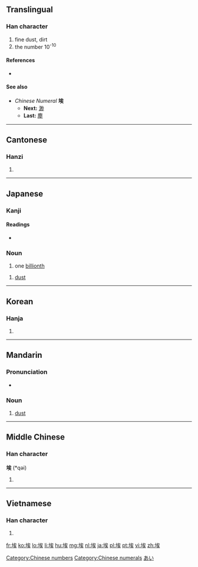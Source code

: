 ==Translingual==

===Han character===
{{Han char|rn=32|rad=土|as=07|sn=10|four=4313<sub>4</sub>|canj=土戈人大 (GIOK)}}

# fine dust, dirt
# the number 10<sup>-10</sup>

====References====
* {{Han ref|kx=0229.190|dkj=05107|dj=0465.090|hdz=10447.150|uh=57C3|ud=22467|bh=AE4A|bd=44618}}

====See also====
* ''Chinese Numeral'' '''埃'''
** '''Next:''' [[渺]]
** '''Last:''' [[塵]]

[[Category:Chinese numbers]]
[[Category:Chinese numerals]]

----

==Cantonese==

===Hanzi===
{{yue-hanzi|jyut=|y=oi1}}

# {{defn|lang=yue|sort=土07}}

----

==Japanese==

===Kanji===
{{ja-kanji|grade=|rs=土07}}

====Readings====
* {{ja-readings|on=[[あい]] (ai)|kun=[[ちり]] (chiri), [[ほこり]] (hokori)}}

===Noun===
{{ja-noun|k|hira=あい|rom=ai}} 

# one [[billionth]]

{{ja-noun|k|hira=ほこり|rom=hokori}}

# [[dust]]

[[Category:Japanese numbers|あい]]

----

==Korean==

===Hanja===
{{ko-hanja|hangeul=애|rv=ae|mr=ae}}

# {{defn|lang=ko|sort=土07}}

----

==Mandarin==

===Pronunciation===
* {{IPA|[ ai˥˥ ]|lang=cmn}}

===Noun===
{{cmn-noun|ts|pin=āi|pint=ai1|rs=土07}}

# [[dust]]

----

==Middle Chinese==

===Han character===
'''埃''' (*qəi)<!--note: asterisk indicates that this character appears more than four times in the Tang Dynasty corpus of literature-->

# {{defn|lang=zhx-mid|sort=土07}}

----

==Vietnamese==

===Han character===
{{vi-hantu|[[ai]]|rs=土07}}

# {{defn|lang=vi|sort=土07}}

[[fr:埃]]
[[ko:埃]]
[[lo:埃]]
[[li:埃]]
[[hu:埃]]
[[mg:埃]]
[[nl:埃]]
[[ja:埃]]
[[pl:埃]]
[[pt:埃]]
[[vi:埃]]
[[zh:埃]]